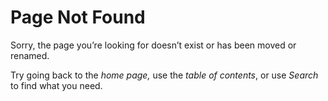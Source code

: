 # Page Not Found

Sorry, the page you’re looking for doesn’t exist or has been moved or renamed.

Try going back to the *home page,* use the *table of contents*, or use *Search* to find what you need.
